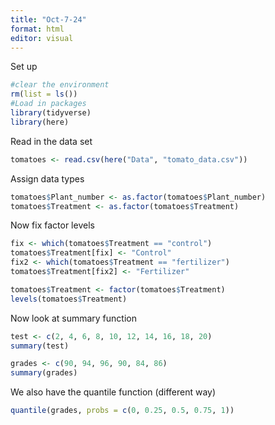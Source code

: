 ```yaml
---
title: "Oct-7-24"
format: html
editor: visual
---
```


Set up
```r
#clear the environment
rm(list = ls())
#Load in packages
library(tidyverse)
library(here)
```

Read in the data set
```r
tomatoes <- read.csv(here("Data", "tomato_data.csv"))
```

Assign data types
```r
tomatoes$Plant_number <- as.factor(tomatoes$Plant_number)
tomatoes$Treatment <- as.factor(tomatoes$Treatment)
```

Now fix factor levels
```r
fix <- which(tomatoes$Treatment == "control")
tomatoes$Treatment[fix] <- "Control"
fix2 <- which(tomatoes$Treatment == "fertilizer")
tomatoes$Treatment[fix2] <- "Fertilizer"

tomatoes$Treatment <- factor(tomatoes$Treatment)
levels(tomatoes$Treatment)
```

Now look at summary function
```r
test <- c(2, 4, 6, 8, 10, 12, 14, 16, 18, 20)
summary(test)

grades <- c(90, 94, 96, 90, 84, 86)
summary(grades)
```

We also have the quantile function (different way)
```r
quantile(grades, probs = c(0, 0.25, 0.5, 0.75, 1))
```